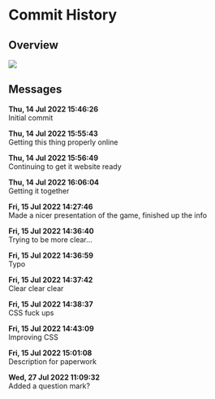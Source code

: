 # Commit History {#sec-commits}

## Overview

![](./2022_paperwork/Commits%20over%20time.png)

## Messages

**Thu, 14 Jul 2022 15:46:26**  
Initial commit



**Thu, 14 Jul 2022 15:55:43**  
Getting this thing properly online



**Thu, 14 Jul 2022 15:56:49**  
Continuing to get it website ready



**Thu, 14 Jul 2022 16:06:04**  
Getting it together



**Fri, 15 Jul 2022 14:27:46**  
Made a nicer presentation of the game, finished up the info



**Fri, 15 Jul 2022 14:36:40**  
Trying to be more clear...



**Fri, 15 Jul 2022 14:36:59**  
Typo



**Fri, 15 Jul 2022 14:37:42**  
Clear clear clear



**Fri, 15 Jul 2022 14:38:37**  
CSS fuck ups



**Fri, 15 Jul 2022 14:43:09**  
Improving CSS



**Fri, 15 Jul 2022 15:01:08**  
Description for paperwork



**Wed, 27 Jul 2022 11:09:32**  
Added a question mark?



